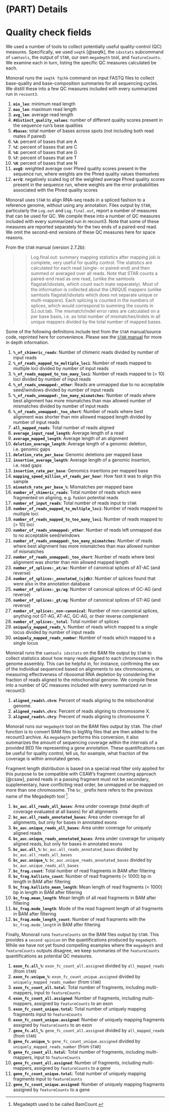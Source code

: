 # (PART) Details {-}

# Quality check fields

We used a number of tools to collect potentially useful quality-control (QC) measures.  Specifically, we used `seqtk` [@seqtk], the `idxstats` subcommand of `samtools`, the output of `STAR`, our own `megadepth` tool, and `featureCounts`.  We examine each in turn, listing the specific QC measures calculated be each.

Monorail runs the `seqtk fqchk` command on input FASTQ files to collect base-quality and base-composition summaries for all sequencing cycles.  We distill these into a few QC measures included with every summarized run in `recount3`. 

1. **`min_len`**: minimum read length
1. **`max_len`**: maximum read length
1. **`avg_len`**: average read length
1. **`#distinct_quality_values`**: number of different quality scores present in the sequence run's base qualities
1. **`#bases`**: total number of bases across spots (not including both read mates if paired)
1. **`%A`**: percent of bases that are A
1. **`%C`**: percent of bases that are C
1. **`%G`**: percent of bases that are G
1. **`%T`**: percent of bases that are T
1. **`%N`**: percent of bases that are N
1. **`avgQ`**: weighted average over Phred quality scores present in the sequence run, where weights are the Phred quality values themselves
1. **`errQ`**: negatively scaled log of the weighted average Phred quality scores present in the sequence run, where weights are the error probabilities associated with the Phred quality scores


Monorail uses `STAR` to align RNA-seq reads in a spliced fashion to a reference genome, without using any annotation.  Files output by `STAR`, particularly the `Log.out` and `Log.final.out`, report a number of measures that can be used for QC.  We compile these into a number of QC measures included with every summarized run in recount3.  Note that some of these measures are reported separately for the two ends of a paired-end read.  We omit the second-end versions of these QC measures here for space reasons.

From the `STAR` manual (version 2.7.2b):

>> Log.final.out: summary mapping statistics after mapping job is complete, very useful for quality control. The statistics are calculated for each read (single- or paired-end) and then summed or averaged over all reads. Note that STAR counts a paired-end read as one read, (unlike the samtools flagstat/idxstats, which count each mate separately). Most of the information is collected about the UNIQUE mappers (unlike samtools flagstat/idxstats which does not separate unique or multi-mappers). Each splicing is counted in the numbers of splices, which would correspond to summing the counts in SJ.out.tab. The mismatch/indel error rates are calculated on a per base basis, i.e. as total number of mismatches/indels in all unique mappers divided by the total number of mapped bases.

Some of the following definitions include text from the `STAR` manual/source code, reprinted here for convenience.  Please see the [`STAR` manual](https://github.com/alexdobin/STAR/tree/master/doc) for more in depth information.

1. **`%_of_chimeric_reads`**: Number of chimeric reads divided by number of input reads
1. **`%_of_reads_mapped_to_multiple_loci`**: Number of reads mapped to multiple loci divided by number of input reads
1. **`%_of_reads_mapped_to_too_many_loci`**: Number of reads mapped to (> 10) loci divided by number of input reads
1. **`%_of_reads_unmapped:_other`**: Reads are unmapped due to no acceptable seed/windows divided by number of input reads
1. **`%_of_reads_unmapped:_too_many_mismatches`**: Number of reads where best alignment has more mismatches than max allowed number of mismatches divided by number of input reads
1. **`%_of_reads_unmapped:_too_short`**: Number of reads where best alignment was shorter than min allowed mapped length divided by number of input reads
1. **`all_mapped_reads`**: Total number of reads aligned
1. **`average_input_read_length`**:  Average length of a read
1. **`average_mapped_length`**: Average length of an alignment
1. **`deletion_average_length`**: Average length of a genomic deletion, i.e. genomic gaps
1. **`deletion_rate_per_base`**: Genomic deletions per mapped base
1. **`insertion_average_length`**: Average length of a genomic insertion, i.e. read gaps
1. **`insertion_rate_per_base`**: Genomics insertions per mapped base
1. **`mapping_speed_million_of_reads_per_hour`**: How fast it was to align this sample
1. **`mismatch_rate_per_base_%`**: Mismatches per mapped base
1. **`number_of_chimeric_reads`**: Total number of reads which were fragmented on aligning, e.g. fusion potential reads
1. **`number_of_input_reads`**: Total number of reads input to `STAR`
1. **`number_of_reads_mapped_to_multiple_loci`**: Number of reads mapped to multiple loci
1. **`number_of_reads_mapped_to_too_many_loci`**: Number of reads mapped to (> 10) loci
1. **`number_of_reads_unmapped:_other`**: Number of reads left unmapped due to no acceptable seed/windows
1. **`number_of_reads_unmapped:_too_many_mismatches`**: Number of reads where best alignment has more mismatches than max allowed number of mismatches
1. **`number_of_reads_unmapped:_too_short`**: Number of reads where best alignment was shorter than min allowed mapped length
1. **`number_of_splices:_at/ac`**: Number of canonical splices of AT-AC (and reverse)
1. **`number_of_splices:_annotated_(sjdb)`**: Number of splices found that were also in the annotation database
1. **`number_of_splices:_gc/ag`**: Number of canonical splices of GC-AG (and reverse)
1. **`number_of_splices:_gt/ag`**: Number of canonical splices of GT-AG (and reverse)
1. **`number_of_splices:_non-canonical`**: Number of non-canonical splices, anything not GT-AG, AT-AC, GC-AG, or their reverse complement
1. **`number_of_splices:_total`**: Total number of splices
1. **`uniquely_mapped_reads_%`**: Number of reads which mapped to a single locus divided by number of input reads
1. **`uniquely_mapped_reads_number`**: Number of reads which mapped to a single locus


Monorail runs the `samtools idxstats` on the BAM file output by `STAR` to collect statistics about how many reads aligned to each chromosome in the genome assembly.  This can be helpful in, for instance, confirming the sex of the individual sequenced based on alignments to sex chromosomes, or measuring effectiveness of ribosomal RNA depletion by considering the fraction of reads aligned to the mitochondrial genome.  We compile these into a number of QC measures included with every summarized run in recount3:


1. **`aligned_reads%.chrm`**: Percent of reads aligning to the mitochondrial genome.
1. **`aligned_reads%.chrx`**: Percent of reads aligning to chromosome X.
1. **`aligned_reads%.chry`**: Precent of reads aligning to chromosome Y.


Monorail runs our `megadepth` tool on the BAM files output by `STAR`.  The chief function is to convert BAM files to bigWig files that are then added to the recount3 archive.  As `megadepth` performs this conversion, it also summarizes the amount of sequencing coverage within the intervals of a provided BED file representing a gene annotation.  These quantifications can be useful for quality control, tell us, for example, what fraction of the coverage is within annotated genes. 

Fragment length distribution is based on a special read filter only applied for this purpose to be compatible with CSAW's fragment counting approach [@csaw], paired reads in a passing fragment must not be secondary, supplementary, have conflicting read order, be unmapped or be mapped on more than one chromosome.  The `bc_` prefix here refers to the previous name of the Megadepth tool ^[Megadepth used to be called BamCount.].


1. **`bc_auc.all_reads_all_bases`**: Area under coverage (total depth of coverage evaluated at all bases) for all alignments
1. **`bc_auc.all_reads_annotated_bases`**: Area under coverage for all alignments, but only for bases in annotated exons
1. **`bc_auc.unique_reads_all_bases`**: Area under coverage for uniquely aligned reads
1. **`bc_auc.unique_reads_annotated_bases`**: Area under coverage for uniquely aligned reads, but only for bases in annotated exons
1. **`bc_auc.all_%`**: `bc_auc.all_reads_annotated_bases` divided by `bc_auc.all_reads_all_bases`
1. **`bc_auc.unique_%`**: `bc_auc.unique_reads_annotated_bases` divided by `bc_auc.unique_reads_all_bases`
1. **`bc_frag.count`**: Total number of read fragments in BAM after filtering
1. **`bc_frag.kallisto_count`**: Number of read fragments (< 1000) bp in length in BAM after filtering
1. **`bc_frag.kallisto_mean_length`**: Mean length of read fragments (< 1000) bp in length in BAM after filtering
1. **`bc_frag.mean_length`**: Mean length of all read fragments in BAM after filtering
1. **`bc_frag.mode_length`**: Mode of the read fragment length of all fragments in BAM after filtering
1. **`bc_frag.mode_length_count`**: Number of read fraqments with the `bc_frag.mode_length` in BAM after filtering



Finally, Monorail runs `featureCounts` on the BAM files output by `STAR`.  This provides a `second opinion` on the quantifications produced by `megadepth`.  While we have not yet found compelling examples where the `megadepth` and `featureCounts` outputs disagree, we keep summaries of the `featureCounts` quantifications as potential QC measures.


1. **`exon_fc.all_%`**: `exon_fc_count_all.assigned` divided by `all_mapped_reads` (from `STAR`)
1. **`exon_fc.unique_%`**: `exon_fc_count_unique.assigned` divided by `uniquely_mapped_reads_number` (from `STAR`)
1. **`exon_fc_count_all.total`**: Total number of fragments, including multi-mappers, input to `featureCounts`
1. **`exon_fc_count_all.assigned`**: Number of fragments, including multi-mappers, assigned by `featureCounts` to an exon
1. **`exon_fc_count_unique.total`**: Total number of uniquely mapping fragments input to `featureCounts`
1. **`exon_fc_count_unique.assigned`**: Number of uniquely mapping fragments assigned by `featureCounts` to an exon
1. **`gene_fc.all_%`**: `gene_fc_count_all.assigned` divided by `all_mapped_read`s (from `STAR`)
1. **`gene_fc.unique_%`**: `gene_fc_count_unique.assigned` divided by `uniquely_mapped_reads_number` (from `STAR`)
1. **`gene_fc_count_all.total`**: Total number of fragments, including multi-mappers, input to `featureCounts`
1. **`gene_fc_count_all.assigned`**: Number of fragments, including multi-mappers, assigned by `featureCounts` to a gene
1. **`gene_fc_count_unique.total`**: Total number of uniquely mapping fragments input to `featureCounts`
1. **`gene_fc_count_unique.assigned`**: Number of uniquely mapping fragments assigned by `featureCounts` to a gene


